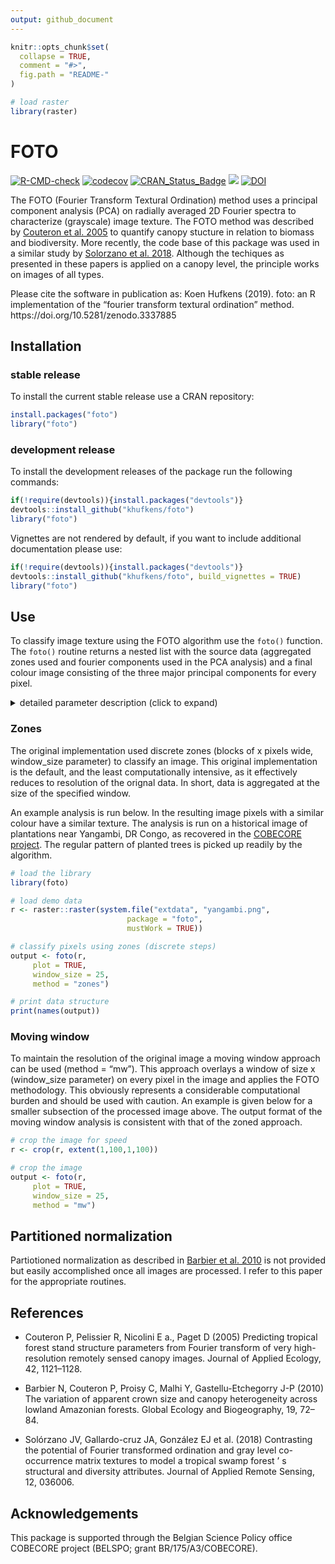 ```yaml
---
output: github_document
---
```

<!-- README.md is generated from README.Rmd. Please edit that file -->

```r
knitr::opts_chunk$set(
  collapse = TRUE,
  comment = "#>",
  fig.path = "README-"
)

# load raster
library(raster)
```

# FOTO
[![R-CMD-check](https://github.com/khufkens/foto/actions/workflows/R-CMD-check.yaml/badge.svg)](https://github.com/khufkens/foto/actions/workflows/R-CMD-check.yaml)
[![codecov](https://codecov.io/gh/khufkens/foto/branch/master/graph/badge.svg)](https://codecov.io/gh/khufkens/foto)
[![CRAN\_Status\_Badge](https://www.r-pkg.org/badges/version/foto)](https://cran.r-project.org/package=foto)
[![](https://cranlogs.r-pkg.org/badges/grand-total/foto)](https://cran.r-project.org/package=foto)
[![DOI](https://zenodo.org/badge/DOI/10.5281/zenodo.3337885.svg)](https://doi.org/10.5281/zenodo.3337885)

The FOTO (Fourier Transform Textural Ordination) method uses a principal component analysis (PCA) on radially averaged 2D Fourier spectra to characterize (grayscale) image texture. The FOTO method was described by [Couteron et al. 2005](http://onlinelibrary.wiley.com/doi/10.1111/j.1365-2664.2005.01097.x/abstract;jsessionid=359DD0662C272A59AF94FAEF3F213156.f02t04) to quantify canopy stucture in relation to biomass and biodiversity. More recently, the code base of this package was used in a similar study by [Solorzano et al. 2018](http://spie.org/Publications/Journal/10.1117/1.JRS.12.036006?SSO=1). Although the techiques as presented in these papers is applied on a canopy level, the principle works on images of all types.

Please cite the software in publication as: Koen Hufkens (2019). foto: an R implementation of the "fourier transform textural ordination" method. https://doi.org/10.5281/zenodo.3337885

## Installation

### stable release

To install the current stable release use a CRAN repository:

``` r
install.packages("foto")
library("foto")
```

### development release

To install the development releases of the package run the following commands:

```r
if(!require(devtools)){install.packages("devtools")}
devtools::install_github("khufkens/foto")
library("foto")
```

Vignettes are not rendered by default, if you want to include additional documentation please use:

```r
if(!require(devtools)){install.packages("devtools")}
devtools::install_github("khufkens/foto", build_vignettes = TRUE)
library("foto")
```

## Use

To classify image texture using the FOTO algorithm use the `foto()` function. The `foto()` routine returns a nested list with the source data (aggregated zones used and fourier components used in the PCA analysis) and a final colour image consisting of the three major principal components for every pixel.

<details><summary>detailed parameter description (click to expand)</summary>
<p>

Parameter     | Description                      
------------- | ------------------------------ 	
x	      | a raster layer (stack or brick)
window_size	      | a window size in pixels
plot           | plot output (TRUE / FALSE)
norm_spec           | normalize the radial spectrum (TRUE / FALSE)
method | "zones" or "mw" (i.e. moving window)
</p>
</details>

### Zones

The original implementation used discrete zones (blocks of x pixels wide, window_size parameter) to classify an image. This original implementation is the default, and the least computationally intensive, as it effectively reduces to resolution of the orignal data. In short, data is aggregated at the size of the specified window. 

An example analysis is run below. In the resulting image pixels with a similar colour have a similar texture. The analysis is run on a historical image of plantations near Yangambi, DR Congo, as recovered in the [COBECORE project](http://cobecore.org/). The regular pattern of planted trees is picked up readily by the algorithm.

```r
# load the library
library(foto)

# load demo data
r <- raster::raster(system.file("extdata", "yangambi.png",
                          package = "foto",
                          mustWork = TRUE))

# classify pixels using zones (discrete steps)
output <- foto(r,
     plot = TRUE,
     window_size = 25,
     method = "zones")

# print data structure
print(names(output))
```


### Moving window

To maintain the resolution of the original image a moving window approach can be used (method = "mw"). This approach overlays a window of size x (window_size parameter) on every pixel in the image and applies the FOTO methodology. This obviously represents a considerable computational burden and should be used with caution. An example is given below for a smaller subsection of the processed image above. The output format of the moving window analysis is consistent with that of the zoned approach.

```r
# crop the image for speed
r <- crop(r, extent(1,100,1,100))

# crop the image
output <- foto(r,
     plot = TRUE,
     window_size = 25,
     method = "mw")
```

## Partitioned normalization

Partiotioned normalization as described in [Barbier et al. 2010](http://doi.wiley.com/10.1111/j.1466-8238.2009.00493.x) is not provided but easily accomplished once all images are processed. I refer to this paper for the appropriate routines.

## References

- Couteron P, Pelissier R, Nicolini E a., Paget D (2005) Predicting tropical forest stand structure parameters from Fourier transform of very high-resolution remotely sensed canopy images. Journal of Applied Ecology, 42, 1121–1128.

- Barbier N, Couteron P, Proisy C, Malhi Y, Gastellu-Etchegorry J-P (2010) The variation of apparent crown size and canopy heterogeneity across lowland Amazonian forests. Global Ecology and Biogeography, 19, 72–84.

- Solórzano JV, Gallardo-cruz JA, González EJ et al. (2018) Contrasting the potential of Fourier transformed ordination and gray level co-occurrence matrix textures to model a tropical swamp forest ’ s structural and diversity attributes. Journal of Applied Remote Sensing, 12, 036006.

## Acknowledgements

This package is supported through the Belgian Science Policy office COBECORE project (BELSPO; grant BR/175/A3/COBECORE).
